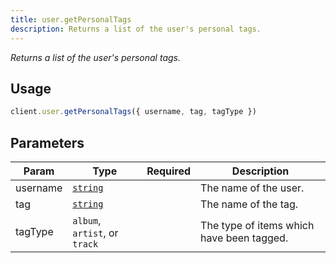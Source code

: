 ```yaml
---
title: user.getPersonalTags
description: Returns a list of the user's personal tags.
---
```



_Returns a list of the user's personal tags._

## Usage
```ts
client.user.getPersonalTags({ username, tag, tagType })
```

## Parameters
| Param | Type | Required | Description |
| --- | --- | --- | --- |
| username | [`string`][string] | <Icon name="approve-check" label="Yes" color="limegreen" size="1.5rem" /> | The name of the user. |
| tag | [`string`][string] | <Icon name="approve-check" label="Yes" color="limegreen" size="1.5rem" /> | The name of the tag. |
| tagType | `album`, `artist`, or `track` | <Icon name="approve-check" label="Yes" color="limegreen" size="1.5rem" /> | The type of items which have been tagged. |

[string]: https://developer.mozilla.org/en-US/docs/Web/JavaScript/Reference/Global_Objects/String